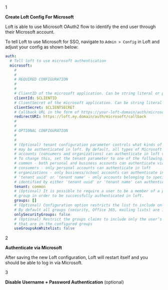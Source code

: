 

<Step>1</Step>

**Create Loft Config For Microsoft**

Loft is able to use Microsoft OAuth2 flow to identify the end user through their Microsoft account.

To tell Loft to use Microsoft for SSO, navigate to `Admin > Config` in Loft and adjust your config as shown below:

```yaml
auth:
  # Tell loft to use microsoft authentication
  microsoft:
    # 
    # 
    # REQUIRED CONFIGURATION
    #
    #
    # ClientID of the microsoft application. Can be string literal or pulled from the environment.
    clientId: $CLIENTID
    # ClientSecret of the microsoft application. Can be string literal or pulled from the environment.
    clientSecret: $CLIENTSECRET
    # Callback URL in the form of https://your-loft-domain/auth/microsoft/callback
    redirectURI: https://loft.my.domain/auth/microsoft/callback
    # 
    # 
    # OPTIONAL CONFIGURATION
    #
    #
    # (Optional) tenant configuration parameter controls what kinds of accounts 
    # may be authenticated in loft. By default, all types of Microsoft 
    # accounts (consumers and organizations) can authenticate in loft via Microsoft. 
    # To change this, set the tenant parameter to one of the following:
    # common - both personal and business accounts can authenticate via Microsoft (default)
    # consumers - only personal accounts can authenticate in loft
    # organizations - only business/school accounts can authenticate in loft
    # 'tenant uuid' or 'tenant name' - only accounts belonging to specific tenant 
    # identified by either 'tenant uuid' or 'tenant name' can authenticate in loft
    tenant: common
    # (Optional) It is possible to require a user to be a member of a particular 
    # group in order to be successfully authenticated in loft.
    groups: []
    # (Optional) Configuration option restricts the list to include only security groups. 
    # By default all groups (security, Office 365, mailing lists) are included.
    onlySecurityGroups: false
    # (Optional) Restrict the groups claims to include only the user’s groups
    # that are in the configured groups
    useGroupsAsWhitelist: false
```

<Step>2</Step>

**Authenticate via Microsoft**

After saving the new Loft configuration, Loft will restart itself and you should be able to log in via Microsoft.

<Step>3</Step>

**Disable Username + Password Authentication** (optional)

<DisablePasswordAuthPartial/>

